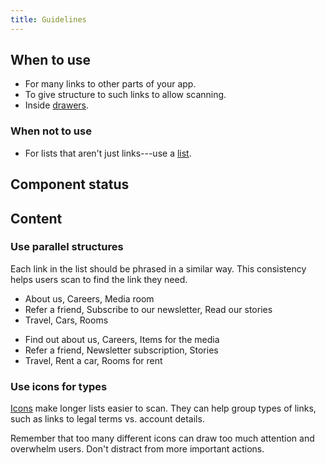 ```yaml
---
title: Guidelines
---
```


<ReactExample name="LinkList" />

## When to use

- For many links to other parts of your app.
- To give structure to such links to allow scanning.
- Inside [drawers](/components/overlay/drawer/).

### When not to use

- For lists that aren't just links---use a [list](/components/structure/list/).

## Component status

<ComponentStatus component="LinkList" />


## Content


### Use parallel structures

Each link in the list should be phrased in a similar way.
This consistency helps users scan to find the link they need.

<GuidelinesSideBySide>

<Do>

- About us, Careers, Media room
- Refer a friend, Subscribe to our newsletter, Read our stories
- Travel, Cars, Rooms

</Do>
<Dont>

- Find out about us, Careers, Items for the media
- Refer a friend, Newsletter subscription, Stories
- Travel, Rent a car, Rooms for rent

</Dont>
</GuidelinesSideBySide>

### Use icons for types

[Icons](/components/visuals/icon/) make longer lists easier to scan.
They can help group types of links,
such as links to legal terms vs. account details.

Remember that too many different icons can draw too much attention and overwhelm users.
Don't distract from more important actions.
